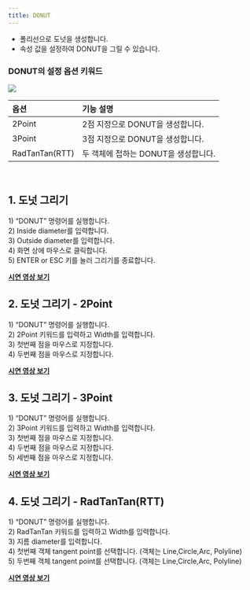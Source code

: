 ```yaml
---
title: DONUT
---
```



[image1]: ../../../../../assets/images/geometry/donut/image1.png

* 폴리선으로 도넛을 생성합니다.  
* 속성 값을 설정하여 DONUT을 그릴 수 있습니다.


### DONUT의 설정 옵션 키워드  

![][image1]

| 옵션 | 기능 설명 |
| :--- | :----- |
| 2Point | 2점 지정으로 DONUT을 생성합니다. |
| 3Point | 3점 지정으로 DONUT을 생성합니다. |
| RadTanTan(RTT) | 두 객체에 접하는 DONUT을 생성합니다. |

<br/>

## **1\. 도넛 그리기**

1\) “DONUT” 명령어를 실행합니다.  
2\) Inside diameter를 입력합니다.  
3\) Outside diameter를 입력합니다.  
4\) 화면 상에 마우스로 클릭합니다.  
5\) ENTER or ESC 키를 눌러 그리기를 종료합니다.

[**<Icon name="youtube" class="emoji"/> 시연 영상 보기**]()

## **2\. 도넛 그리기 \- 2Point**

1\) “DONUT” 명령어를 실행합니다.  
2\) 2Point 키워드를 입력하고 Width를 입력합니다.  
3\) 첫번째 점을 마우스로 지정합니다.  
4\) 두번째 점을 마우스로 지정합니다.

[**<Icon name="youtube" class="emoji"/> 시연 영상 보기**]()

## **3\. 도넛 그리기 \- 3Point**

1\) “DONUT” 명령어를 실행합니다.  
2\) 3Point 키워드를 입력하고 Width를 입력합니다.  
3\) 첫번째 점을 마우스로 지정합니다.  
4\) 두번째 점을 마우스로 지정합니다.  
5\) 세번째 점을 마우스로 지정합니다.

[**<Icon name="youtube" class="emoji"/> 시연 영상 보기**]()

## **4\. 도넛 그리기 \- RadTanTan(RTT)**

1\) “DONUT” 명령어를 실행합니다.  
2\) RadTanTan 키워드를 입력하고 Width를 입력합니다.  
3\) 지름 diameter를 입력합니다.  
4\) 첫번째 객체 tangent point를 선택합니다. (객체는 Line,Circle,Arc, Polyline)  
5\) 두번째 객체 tangent point를 선택합니다. (객체는 Line,Circle,Arc, Polyline)  

[**<Icon name="youtube" class="emoji"/> 시연 영상 보기**]()